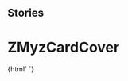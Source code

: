 
## Stories

<Meta title="Myz/MyzCard/ZMyzCardCover" component="z-myz-card-cover" />

  # ZMyzCardCover

<Preview>
  <Story name="z-myz-card-cover">
    {html`
      <z-myz-card-cover
        defaultimg="${text('defaultimg', 'https://staticmy.zanichelli.it/catalogo/assets/m40001.9788808720740.jpg')}"
        faded="${boolean('faded', false)}"
        img="${text('img', 'https://staticmy.zanichelli.it/catalogo/assets/m40001.9788808720740.jpg')}"
        titolo="${text('titolo', 'Title')}"
      />`}
  </Story>
</Preview>

  <Props of="z-myz-card-cover" />

